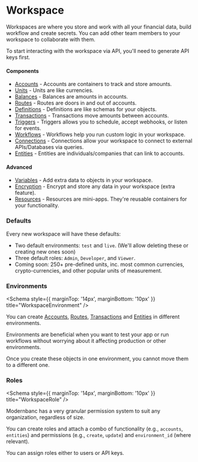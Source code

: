 
# Workspace

Workspaces are where you store and work with all your financial data, build workflow and create secrets.
You can add other team members to your workspace to collaborate with them.

To start interacting with the workspace via API, you'll need to generate API keys first.

#### Components

- [Accounts](/docs/workspace/accounts) - Accounts are containers to track and store amounts.
- [Units](/docs/workspace/units) - Units are like currencies.
- [Balances](/docs/workspace/balances) - Balances are amounts in accounts.
- [Routes](/docs/workspace/routes) - Routes are doors in and out of accounts.
- [Definitions](/docs/workspace/definitions) - Definitions are like schemas for your objects.
- [Transactions](/docs/workspace/transactions) - Transactions move amounts between accounts.
- [Triggers](/docs/workspace/triggers) - Triggers allows you to schedule, accept webhooks, or listen for events.
- [Workflows](/docs/workspace/workflows) - Workflows help you run custom logic in your workspace.
- [Connections](/docs/workspace/connections) - Connections allow your workspace to connect to external APIs/Databases via queries.
- [Entities](/docs/workspace/entities) - Entities are individuals/companies that can link to accounts.

#### Advanced

- [Variables](/docs/workspace/encryption) - Add extra data to objects in your workspace.
- [Encryption](/docs/workspace/encryption) - Encrypt and store any data in your workspace (extra feature).
- [Resources](/docs/workspace/resources) - Resources are mini-apps. They're reusable containers for your functionality.

### Defaults

Every new workspace will have these defaults:

- Two default environments: `test` and `live`. (We'll allow deleting these or creating new ones soon)
- Three default roles: `Admin`, `Developer`, and `Viewer`.
- Coming soon: 250+ pre-defined units, inc. most common currencies, crypto-currencies, and other popular units of measurement.

### Environments

<Schema style={{ marginTop: '14px', marginBottom: '10px' }} title="WorkspaceEnvironment" />

You can create [Accounts](/docs/workspace/accounts), [Routes](/docs/workspace/routes), [Transactions](/docs/workspace/transactions) and [Entities](/docs/workspace/entities) in different environments.

Environments are beneficial when you want to test your app or run workflows without worrying
about it affecting production or other environments.

Once you create these objects in one environment, you cannot move them to a different one.

### Roles

<Schema style={{ marginTop: '14px', marginBottom: '10px' }} title="WorkspaceRole" />

Modernbanc has a very granular permission system to suit any organization, regardless of size.

You can create roles and attach a combo of functionality (e.g., `accounts`, `entities`) and permissions (e.g., `create`, `update`) and `environment_id` (where relevant).

<Operation method="post" title="Create role" path="/v1/workspaces/roles" />
<Operation method="get" title="Get role" path="/v1/workspaces/roles/{id}" />
<Operation method="get" title="List roles" path="/v1/workspaces/roles" />
<Operation method="put" title="Update role" path="/v1/workspaces/roles/{id}" />
<Operation method="delete" title="Delete role" path="/v1/workspaces/roles/{id}" />

You can assign roles either to users or API keys.
